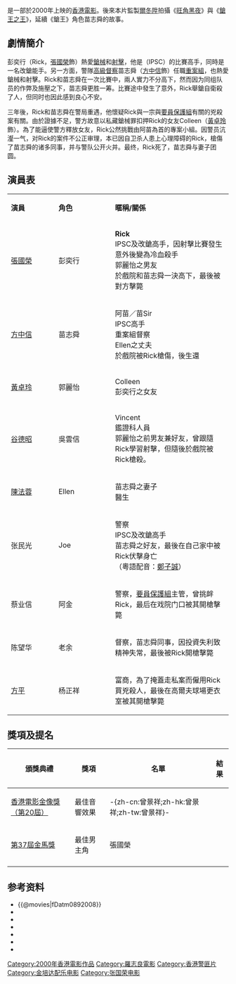 {{Infobox Film
|  name               = 鎗王
|  original_name      = ''{{lang|en|Double Tap}}'' 
|  image              = Doubletap.jpg
|  caption            = 電影海報(日本版)
|  director           = [[羅志良|羅志良]]
|  動作指導           = [[郭振鋒|郭振鋒]]
|  writer             = {{ubl|楊倩玲|羅志良|李厚頎|楊展鴻}}
|  story              = 張民光、爾冬陞
|  producer           = [[爾冬陞|爾冬陞]]
|  producer_2         = {{ubl|區偉強|石少麟|陳耀華}}
|  starring           = {{ubl|[[張國榮|張國榮]]|[[方中信|方中信]]|[[黃卓玲|黃卓玲]]|[[陳法蓉|陳法蓉]]|[[谷德昭|谷德昭]]}}
|  production_company = [[嘉禾電影|嘉禾電影]]
|  studio             = [[嘉禾娛樂|嘉禾娛樂事業有限公司]]<br>無限映畫
|  cinematography     = 姜國民、張東亮
|  editing            = [[鄺志良|鄺志良]]
|  music              = [[金培達|金培達]]、[[褚鎮東|褚鎮東]]
|  released           = {{flagicon|HKG}}{{film date|2000|5|27}}<br/>{{flagicon|Japan}}<br/>{{start date|2002|1|26}}
|  runtime            = 95 分鐘
|  language           = [[粵語|粵語]]
| distributor    = [[嘉禾娛樂|嘉禾娛樂事業有限公司]]
|  gross              = HK $3,987,152.00
|  followed_by        = 《[[旺角黑夜|旺角黑夜]]》（2004年）<br/>《[[鎗王之王|鎗王之王]]》（2010年）
|  imdb_id            = tt0258489
}}
{{engname|《鎗王》|''Double Tap''}}是一部於2000年上映的[[香港電影|香港電影]]。後來本片監製[[爾冬陞|爾冬陞]]拍攝《[[旺角黑夜|旺角黑夜]]》與《[[鎗王之王|鎗王之王]]》，延續《鎗王》角色苗志舜的故事。

== 劇情簡介 ==
彭奕行（Rick，[[張國榮|張國榮]]飾）熱愛[[鎗械|鎗械]]和[[射擊|射擊]]，他是{{Link-en|實戰射擊|International Practical Shooting Confederation}}（IPSC）的比賽高手，同時是一名改鎗能手。另一方面，警隊[[高級督察|高級督察]]苗志舜（[[方中信|方中信]]飾）任職[[重案組|重案組]]，也熱愛鎗械和射擊。Rick和苗志舜在一次比賽中，兩人實力不分高下，然而因为同组队员的作弊及施壓之下，苗志舜更胜一筹。比賽途中發生了意外，Rick舉鎗自衛殺了人，但同时也因此感到良心不安。

三年後，Rick和苗志舜在警局重遇，他懷疑Rick與一宗與[[要員保護組|要員保護組]]有關的兇殺案有關。由於證據不足，警方故意以私藏鎗械罪扣押Rick的女友Colleen（[[黃卓玲|黃卓玲]]飾）。為了能逼使警方釋放女友，Rick公然挑戰由阿苗為首的專案小組。因警员沆瀣一气，对Rick的案件不公正审理，本已因自卫杀人患上心理障碍的Rick，槍傷了苗志舜的诸多同事，并与警队公开火并。最终，Rick死了，苗志舜与妻子团圆。

== 演員表 ==
{|class="wikitable" width="60%"
|- style="background:cornflowerblue; color:white" align="center"
|style="width:6%"|'''演員'''||style="width:6%"|'''角色'''||style="width:15%"|'''暱稱/關係'''
|-
|[[張國榮|張國榮]]||彭奕行||'''Rick'''<br>IPSC及改鎗高手，因射擊比賽發生意外後變為冷血殺手<br>郭麗怡之男友<br>於戲院和苗志舜一決高下，最後被對方擊斃
|-
|[[方中信|方中信]]||苗志舜||阿苗／苗Sir<br>IPSC高手<br>重案組督察<br>Ellen之丈夫<br>於戲院被Rick槍傷，後生還
|-
|[[黃卓玲|黃卓玲]]||郭麗怡||Colleen<br>彭奕行之女友
|-
|[[谷德昭|谷德昭]]||吳雲信||Vincent<br>鑑證科人員<br>郭麗怡之前男友兼好友，曾跟隨Rick學習射擊，但隨後於戲院被Rick槍殺。
|-
|[[陳法蓉|陳法蓉]]||Ellen||苗志舜之妻子<br>醫生
|-
|张民光||Joe||警察<br>IPSC及改鎗高手<br>苗志舜之好友，最後在自己家中被Rick伏擊身亡<br>（粵語配音：[[鄭子誠|鄭子誠]]）
|-
|蔡业信||阿金||警察，[[要員保護組|要員保護組]]主管，曾挑衅Rick，最后在戏院门口被其開槍擊斃
|-
|陈望华||老余||督察，苗志舜同事，因投資失利致精神失常，最後被Rick開槍擊斃
|-
|[[方平_(演員)|方平]]||杨正祥||富商，為了掩蓋走私案而僱用Rick買兇殺人，最後在高爾夫球場更衣室被其開槍擊斃
|}

==獎項及提名==
{|class="wikitable"
!頒獎典禮!!獎項!!名單!!結果
|-
|rowspan="1"|[[2001年香港電影金像獎|香港電影金像獎（第20屆）]]||最佳音響效果||-{zh-cn:曾景祥;zh-hk:曾景祥;zh-tw:曾景祥}-||{{nom}}
|-
|rowspan="1"|[[第37屆金馬獎|第37屆金馬獎]]||最佳男主角||張國榮||{{nom}}
|-
|}

==参考资料== 
*{{@movies|fDatm0892008}}
*{{douban}}
*{{Mtime|11555}}
*{{Amg movie|212165}}
*{{rotten-tomatoes|1103000-double_tap}}
*{{hkmdb title|8745}}
*{{imdb title|0258489}}
{{2000年代警匪／黑幫華語電影}}
[[Category:2000年香港電影作品|Category:2000年香港電影作品]]
[[Category:羅志良電影|Category:羅志良電影]]
[[Category:香港警匪片|Category:香港警匪片]]
[[Category:金培达配乐电影|Category:金培达配乐电影]]
[[Category:张国荣电影|Category:张国荣电影]]